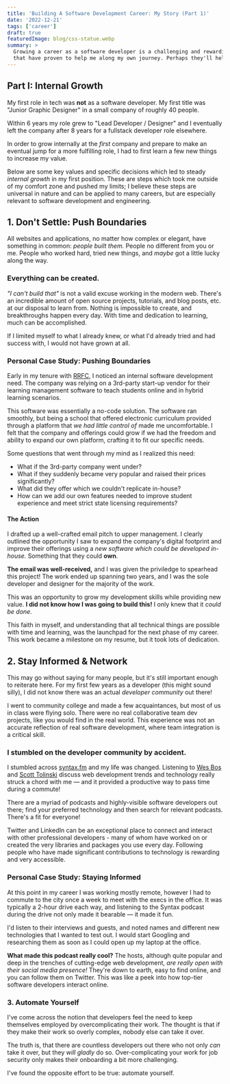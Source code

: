 ```yaml
---
title: 'Building A Software Development Career: My Story (Part 1)'
date: '2022-12-21'
tags: ['career']
draft: true
featuredImage: blog/css-statue.webp
summary: >
  Growing a career as a software developer is a challenging and rewarding effort. Here's some things
  that have proven to help me along my own journey. Perhaps they'll help you also.
---
```


## Part I: Internal Growth

My first role in tech was **not** as a software developer. My first title was "Junior Graphic
Designer" in a small company of roughly 40 people.

Within 6 years my role grew to "Lead Developer / Designer" and I eventually left the company after 8
years for a fullstack developer role elsewhere.

In order to grow internally at the _first_ company and prepare to make an eventual jump for a more
fulfilling role, I had to first learn a few new things to increase my value.

Below are some key values and specific decisions which led to steady _internal growth_ in my first
position. These are steps which took me outside of my comfort zone and pushed my limits; I believe
these steps are universal in nature and can be applied to many careers, but are especially relevant
to software development and engineering.

## 1. Don't Settle: Push Boundaries

All websites and applications, no matter how complex or elegant, have something in common: _people
built them._ People no different from you or me. People who worked hard, tried new things, and
_maybe_ got a little lucky along the way.

### Everything can be created.

_"I can't build that"_ is not a valid excuse working in the modern web. There's an incredible amount
of open source projects, tutorials, and blog posts, etc. at our disposal to learn from. Nothing is
impossible to create, and breakthroughs happen every day. With time and dedication to learning, much
can be accomplished.

If I limited myself to what I already knew, or what I'd already tried and had success with, I would
not have grown at all.

<Aside>

### Personal Case Study: Pushing Boundaries

Early in my tenure with <a href="https://www.rrfedu.com/" target="_blank" rel="noopener">RRFC</a>, I
noticed an internal software development need. The company was relying on a 3rd-party start-up
vendor for their learning management software to teach students online and in hybrid learning
scenarios.

This software was essentially a no-code solution. The software ran smoothly, but being a school that
offered electronic curriculum provided through a platform that _we had little control of_ made me
uncomfortable. I felt that the company and offerings could grow if we had the freedom and ability to
expand our own platform, crafting it to fit our specific needs.

Some questions that went through my mind as I realized this need:

- What if the 3rd-party company went under?
- What if they suddenly became very popular and raised their prices significantly?
- What did they offer which we couldn't replicate in-house?
- How can we add our own features needed to improve student experience and meet strict state
  licensing requirements?

#### The Action

I drafted up a well-crafted email pitch to upper management. I clearly outlined the opportunity I
saw to expand the company's digital footprint and improve their offerings using a _new software
which could be developed in-house._ Something that they could **own**.

**The email was well-received,** and I was given the priviledge to spearhead this project! The work
ended up spanning two years, and I was the sole developer and designer for the majority of the work.

This was an opportunity to grow my development skills while providing new value. **I did not know
how I was going to build this!** I only knew that it _could be done._

This faith in myself, and understanding that all technical things are possible with time and
learning, was the launchpad for the next phase of my career. This work became a milestone on my
resume, but it took lots of dedication.

</Aside>

## 2. Stay Informed & Network

This may go without saying for many people, but it's still important enough to reiterate here. For
my first few years as a developer (this might sound silly), I did not know there was an actual
_developer community_ out there!

I went to community college and made a few acquaintances, but most of us in class were flying solo.
There were no real collaborative team dev projects, like you would find in the real world. This
experience was not an accurate reflection of real software development, where team integration is a
critical skill.

### I stumbled on the developer community by accident.

I stumbled across [syntax.fm](https://syntax.fm/) and my life was changed. Listening to
[Wes Bos](https://wesbos.com/) and [Scott Tolinski](https://levelup.video/) discuss web development
trends and technology really struck a chord with me &mdash; and it provided a productive way to pass
time during a commute!

There are a myriad of podcasts and highly-visible software developers out there; find your preferred
technology and then search for relevant podcasts. There's a fit for everyone!

Twitter and LinkedIn can be an exceptional place to connect and interact with other professional
developers - many of whom have worked on or created the very libraries and packages you use every
day. Following people who have made significant contributions to technology is rewarding and very
accessible.

<Aside>

### Personal Case Study: Staying Informed

At this point in my career I was working mostly remote, however I had to commute to the city once a
week to meet with the execs in the office. It was typically a 2-hour drive each way, and listening
to the Syntax podcast during the drive not only made it bearable &mdash; it made it fun.

I'd listen to their interviews and guests, and noted names and different new technologies that I
wanted to test out. I would start Googling and researching them as soon as I could open up my laptop
at the office.

**What made this podcast really cool?** The hosts, although quite popular and deep in the trenches
of cutting-edge web development, _are really open with their social media presence!_ They're down to
earth, easy to find online, and you can follow them on Twitter. This was like a peek into how
top-tier software developers interact online.

</Aside>

### 3. Automate Yourself

I've come across the notion that developers feel the need to keep themselves employed by
overcomplicating their work. The thought is that if they make their work so overly complex, nobody
else can take it over.

The truth is, that there are countless developers out there who not only _can_ take it over, but
they _will gladly_ do so. Over-complicating your work for job security only makes their onboarding a
bit more challenging.

I've found the opposite effort to be true: automate yourself.
